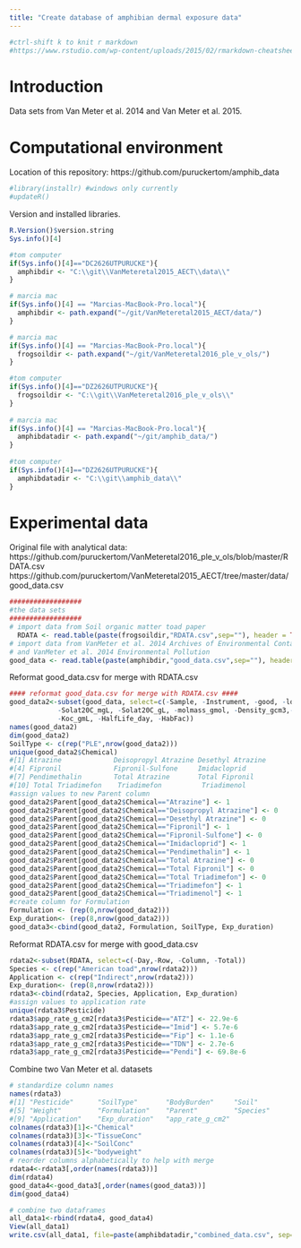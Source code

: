 ```yaml
---
title: "Create database of amphibian dermal exposure data"
---
```


```r
#ctrl-shift k to knit r markdown
#https://www.rstudio.com/wp-content/uploads/2015/02/rmarkdown-cheatsheet.pdf
```

Introduction
========================================================
Data sets from Van Meter et al. 2014 and Van Meter et al. 2015.

Computational environment
========================================================
Location of this repository: 
https://github.com/puruckertom/amphib_data
```r
#library(installr) #windows only currently
#updateR()
```
Version and installed libraries.
```r
R.Version()$version.string
Sys.info()[4]
```

```r
#tom computer
if(Sys.info()[4]=="DC2626UTPURUCKE"){
  amphibdir <- "C:\\git\\VanMeteretal2015_AECT\\data\\"
}

# marcia mac
if(Sys.info()[4] == "Marcias-MacBook-Pro.local"){
  amphibdir <- path.expand("~/git/VanMeteretal2015_AECT/data/")
}

# marcia mac
if(Sys.info()[4] == "Marcias-MacBook-Pro.local"){
  frogsoildir <- path.expand("~/git/VanMeteretal2016_ple_v_ols/")
}

#tom computer
if(Sys.info()[4]=="DZ2626UTPURUCKE"){
  frogsoildir <- "C:\\git\\VanMeteretal2016_ple_v_ols\\"
}
  
# marcia mac
if(Sys.info()[4] == "Marcias-MacBook-Pro.local"){
  amphibdatadir <- path.expand("~/git/amphib_data/")
}
  
#tom computer
if(Sys.info()[4]=="DZ2626UTPURUCKE"){
  amphibdatadir <- "C:\\git\\amphib_data\\"
}
```

Experimental data
========================================================
Original file with analytical data: 
https://github.com/puruckertom/VanMeteretal2016_ple_v_ols/blob/master/RDATA.csv
https://github.com/puruckertom/VanMeteretal2015_AECT/tree/master/data/good_data.csv

```r
##################
#the data sets
##################
# import data from Soil organic matter toad paper
  RDATA <- read.table(paste(frogsoildir,"RDATA.csv",sep=""), header = TRUE, sep = ",")
# import data from VanMeter et al. 2014 Archives of Environmental Contamination 
# and VanMeter et al. 2014 Environmental Pollution   
good_data <- read.table(paste(amphibdir,"good_data.csv",sep=""), header = TRUE, sep = ",")  
```

Reformat good_data.csv for merge with RDATA.csv
```r
#### reformat good_data.csv for merge with RDATA.csv #### 
good_data2<-subset(good_data, select=c(-Sample, -Instrument, -good, -logKow, -BCF, -initialweight, 
            -Solat20C_mgL, -Solat20C_gL, -molmass_gmol, -Density_gcm3,-AppFactor, -SA_cm2, -VapPrs_mPa,
            -Koc_gmL, -HalfLife_day, -HabFac)) 
names(good_data2)
dim(good_data2)
SoilType <- c(rep("PLE",nrow(good_data2)))
unique(good_data2$Chemical)
#[1] Atrazine             Deisopropyl Atrazine Desethyl Atrazine   
#[4] Fipronil             Fipronil-Sulfone     Imidacloprid        
#[7] Pendimethalin        Total Atrazine       Total Fipronil      
#[10] Total Triadimefon    Triadimefon          Triadimenol      
#assign values to new Parent column
good_data2$Parent[good_data2$Chemical=="Atrazine"] <- 1
good_data2$Parent[good_data2$Chemical=="Deisopropyl Atrazine"] <- 0
good_data2$Parent[good_data2$Chemical=="Desethyl Atrazine"] <- 0
good_data2$Parent[good_data2$Chemical=="Fipronil"] <- 1
good_data2$Parent[good_data2$Chemical=="Fipronil-Sulfone"] <- 0
good_data2$Parent[good_data2$Chemical=="Imidacloprid"] <- 1
good_data2$Parent[good_data2$Chemical=="Pendimethalin"] <- 1
good_data2$Parent[good_data2$Chemical=="Total Atrazine"] <- 0
good_data2$Parent[good_data2$Chemical=="Total Fipronil"] <- 0
good_data2$Parent[good_data2$Chemical=="Total Triadimefon"] <- 0
good_data2$Parent[good_data2$Chemical=="Triadimefon"] <- 1
good_data2$Parent[good_data2$Chemical=="Triadimenol"] <- 1
#create column for Formulation
Formulation <- (rep(0,nrow(good_data2)))
Exp_duration<- (rep(8,nrow(good_data2)))
good_data3<-cbind(good_data2, Formulation, SoilType, Exp_duration)

```

Reformat RDATA.csv for merge with good_data.csv
```r
rdata2<-subset(RDATA, select=c(-Day,-Row, -Column, -Total))
Species <- c(rep("American toad",nrow(rdata2)))
Application <- c(rep("Indirect",nrow(rdata2)))
Exp_duration<- (rep(8,nrow(rdata2)))
rdata3<-cbind(rdata2, Species, Application, Exp_duration)
#assign values to application rate
unique(rdata3$Pesticide)
rdata3$app_rate_g_cm2[rdata3$Pesticide=="ATZ"] <- 22.9e-6
rdata3$app_rate_g_cm2[rdata3$Pesticide=="Imid"] <- 5.7e-6
rdata3$app_rate_g_cm2[rdata3$Pesticide=="Fip"] <- 1.1e-6
rdata3$app_rate_g_cm2[rdata3$Pesticide=="TDN"] <- 2.7e-6
rdata3$app_rate_g_cm2[rdata3$Pesticide=="Pendi"] <- 69.8e-6
```

Combine two Van Meter et al. datasets
```r
# standardize column names
names(rdata3)
#[1] "Pesticide"      "SoilType"       "BodyBurden"     "Soil"          
#[5] "Weight"         "Formulation"    "Parent"         "Species"       
#[9] "Application"    "Exp_duration"   "app_rate_g_cm2"
colnames(rdata3)[1]<-"Chemical"
colnames(rdata3)[3]<-"TissueConc"
colnames(rdata3)[4]<-"SoilConc"
colnames(rdata3)[5]<-"bodyweight"
# reorder columns alphabetically to help with merge
rdata4<-rdata3[,order(names(rdata3))]
dim(rdata4)
good_data4<-good_data3[,order(names(good_data3))]
dim(good_data4)

# combine two dataframes
all_data1<-rbind(rdata4, good_data4)
View(all_data1)
write.csv(all_data1, file=paste(amphibdatadir,"combined_data.csv", sep=""))
```
